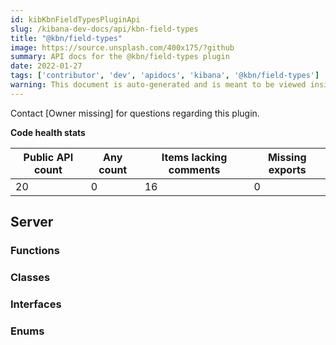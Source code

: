 ```yaml
---
id: kibKbnFieldTypesPluginApi
slug: /kibana-dev-docs/api/kbn-field-types
title: "@kbn/field-types"
image: https://source.unsplash.com/400x175/?github
summary: API docs for the @kbn/field-types plugin
date: 2022-01-27
tags: ['contributor', 'dev', 'apidocs', 'kibana', '@kbn/field-types']
warning: This document is auto-generated and is meant to be viewed inside our experimental, new docs system. Reach out in #docs-engineering for more info.
---
```




Contact [Owner missing] for questions regarding this plugin.

**Code health stats**

| Public API count  | Any count | Items lacking comments | Missing exports |
|-------------------|-----------|------------------------|-----------------|
| 20 | 0 | 16 | 0 |

## Server

### Functions
<DocDefinitionList data={kbnFieldTypesObj.server.functions}/>

### Classes
<DocDefinitionList data={kbnFieldTypesObj.server.classes}/>

### Interfaces
<DocDefinitionList data={kbnFieldTypesObj.server.interfaces}/>

### Enums
<DocDefinitionList data={kbnFieldTypesObj.server.enums}/>

